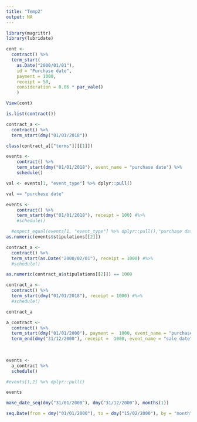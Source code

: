 ```yaml
---
title: "Temp2"
output: NA
---
```



```r
library(magrittr)
library(lubridate)
```

```r
cont <- 
  contract() %>% 
  term_start(
    as.Date("2000/01/01"), 
    id = "Purchase date",
    payment = 1000,
    receipt = 50,
    consideration = 0.06 * par_vale()
    )

View(cont)

```


```r
is.list(contract())
```


```r
contract_a <-
  contract() %>%
  term_start(dmy("01/01/2018")) 

class(contract_a[["terms"]][[1]])
```

```r
events <- 
    contract() %>%
    term_start(dmy("01/01/2018"), event_name = "purchase date") %>%
    schedule()

val <- events[1, "event_type"] %>% dplyr::pull()

val == "purchase date"
```
```r
events <-
    contract() %>%
    term_start(dmy("01/01/2018"), receipt = 100) #%>%
    #schedule()

  #expect_equal(events[1, "event_type"] %>% dplyr::pull(),"purchase date")
as.numeric(events$stipulations[[2]])
```

```r
contract_a <-
  contract() %>%
  term_start(as.Date("2000/02/01"), receipt = 1000) #%>% 
  #schedule()

as.numeric(contract_a$stipulations[[2]]) == 1000
```

```r
contract_a <- 
  contract() %>% 
  term_start(dmy("01/01/2018"), receipt = 1000) #%>% 
  #schedule()

contract_a
```


```r
a_contract <-
  contract() %>% 
  term_start(dmy("01/01/2000"), payment =  1000, event_name = "purchase date") %>% 
  term_end(dmy("31/12/2000"), receipt =  1000, event_name = "sale date") 
  
  

events <-
  a_contract %>% 
  schedule()

#events[1,2] %>% dplyr::pull()

events
```


```r
make_date_seq(dmy("31/01/2000"), dmy("31/12/2000"), months(1))
```

```r
seq.Date(from = dmy("01/01/2000"), to = dmy("15/02/2000"), by = "month")
```

